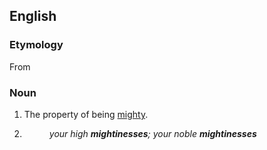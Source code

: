 ==English==

===Etymology===
From {{suffix|en|mighty|ness}}

===Noun===
{{en-noun|-|es}}

# The property of being [[mighty]].
# {{n-g|A title of dignity; [[excellency]].}}
#: ''your high '''mightinesses'''; your noble '''mightinesses'''''